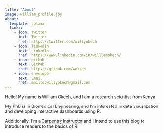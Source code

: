 ```yaml
---
title: "About"
image: william_profile.jpg
about:
  template: solana
  links:
    - icon: twitter
      text: Twitter
      href: https://twitter.com/willyokech
    - icon: linkedin
      text: LinkedIn
      href: https://www.linkedin.com/in/williamokech/
    - icon: github
      text: Github
      href: https://github.com/wokech
    - icon: envelope
      text: Email
      href: mailto:willyokech@gmail.com
---
```


::: {#hero-heading}
Hello! My name is William Okech, and I am a research scientist from Kenya.

My PhD is in Biomedical Engineering, and I'm interested in data visualization and developing interactive dashboards using R.

Additionally, I'm a [Carpentry Instructor](https://carpentries.org/instructors/) and I intend to use this blog to introduce readers to the basics of R.
:::
